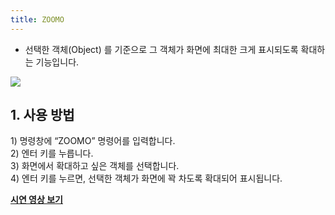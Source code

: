 ```yaml
---
title: ZOOMO
---
```



[image1]: ../../../../../assets/images/commands/zoomo/image1.png

* 선택한 객체(Object) 를 기준으로 그 객체가 화면에 최대한 크게 표시되도록 확대하는 기능입니다.

![][image1]

## **1\. 사용 방법**

1\) 명령창에 “ZOOMO” 명령어를 입력합니다.  
2\) 엔터 키를 누릅니다.  
3\) 화면에서 확대하고 싶은 객체를 선택합니다.  
4\) 엔터 키를 누르면, 선택한 객체가 화면에 꽉 차도록 확대되어 표시됩니다.

[**<Icon name="youtube" class="emoji"/> 시연 영상 보기**]()
